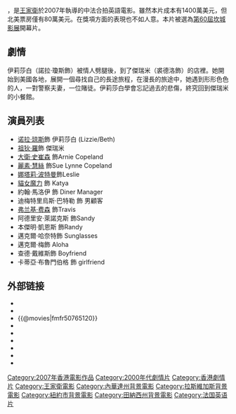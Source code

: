 {{Distinguish|草莓之夜}}
{{noteTA
|T=zh-hans:蓝莓之夜; zh-cn:蓝莓之夜; zh-tw:我的藍莓夜; zh-hk:藍莓之夜;
|1=zh-hans:蓝莓之夜; zh-cn:蓝莓之夜; zh-tw:我的藍莓夜; zh-hk:藍莓之夜;
|2=zh-hans:瑞迪·惠丝;zh-hk:麗素·慧絲;zh-tw:瑞秋·懷茲;
|3=zh-hans:娜塔莉·波特曼;zh-hk:妮妲莉寶雯;zh-tw:娜塔莉·波曼;
|4=zh-hans:诺拉·琼斯;zh-hk:諾拉·鍾斯;zh-tw:諾拉·瓊絲;
|5=zh-hk:祖狄·羅;zh-tw:裘德·洛;
}}
{{Infobox_Film |
  name     = 藍莓之夜 |
  original_name = ''{{lang|en|My Blueberry Nights}}'' |
  image          = My blueberry nights poster.jpg|
  caption        =  |
  director       = [[王家衛|王家衛]] |
  writer         = [[勞倫斯·卜洛克|勞倫斯·卜洛克]] <br> 王家衛 |
  story          = 王家衛 |
  starring       = [[諾拉·鍾斯|諾拉·鍾斯]] <br> [[祖狄·羅|祖狄·羅]] <br> [[麗素·慧絲|麗素·慧絲]] <br> [[娜塔莉·波特曼|娜塔莉·波特曼]] <br>[[大衛·史崔森|大衛·史崔森]]|
  producer       = 王家衛 |
  producer_2     = 陳惠中 |
  music 	 = {{link-en|Ry Cooder|Ry Cooder}}|
  cinematography = Darius Khondji |
  editing        = [[張叔平|張叔平]] |
  released  = {{FRA}}　{{film date|2007|5|16}}（[[坎城影展|坎城影展]]）<br/> {{FRA}}：{{film date|2007|11|28}}<br>{{FIN}}：{{film date|2007|11|30}}<br>{{BEL}}：{{film date|2007|12|5}}<br>{{NOR}}：{{film date|2007|12|7}}<br>{{NET}}：{{film date|2007|12|13}}<br>{{GRE}}：{{film date|2007|12|20}}<br>{{CHN}}：{{film date|2007|12|22}}<br>{{SIN}}：{{film date|2007|12|27}}<br>{{EST}}：{{film date|2007|12|30}}<br>{{HK}}：{{start date|2008|1|3}}<br>{{LAT}}/{{TUR}}：{{start date|2008|1|11}}<br>{{TWN}}：{{start date|2008|1|18}}<br>{{JPN}}：{{start date|2008|3|22}} |
  runtime        = 111分鐘（坎城影展）<br>95分鐘（院線版）|
  country          = {{HKG}}<br />{{CHNML}}<br />{{FRA}}<br />{{USA}}| 
  language = 英語 |
  budget         = 14,000,000[[美元|美元]] |
  imdb_id        = tt0765120 |
  cn_name        = 藍莓之夜|
  hk_name        = 藍莓之夜|
  tw_name        = 我的藍莓夜|
  website        = [http://www.wkw-myblueberrynights.com/ 藍莓之夜官方網站]
|}}
{{engname|《藍莓之夜》|''My Blueberry Nights''}}，是[[王家衛|王家衛]]於2007年執導的中法合拍英語電影。雖然本片成本有1400萬美元，但北美票房僅有80萬美元。在獎項方面的表現也不如人意。本片被選為[[第60届戛纳电影节|第60屆坎城影展]]開幕片。

==劇情==
伊莉莎白（諾拉·瓊斯飾）被情人劈腿後，到了傑瑞米（裘德洛飾）的店裡。她開始到美國各地，展開一個尋找自己的長途旅程，在漫長的旅途中，她遇到形形色色的人，一對警察夫妻，一位賭徒。伊莉莎白學會忘記過去的悲傷，終究回到傑瑞米的小餐館。

==演員列表==
*[[诺拉·琼斯|诺拉·琼斯]]飾 伊莉莎白 (Lizzie/Beth)
*[[祖狄·羅|祖狄·羅]]飾 傑瑞米
*[[大衛·史崔森|大衛·史崔森]] 飾Arnie Copeland
*[[麗素·慧絲|麗素·慧絲]] 飾Sue Lynne Copeland
*[[娜塔莉·波特曼|娜塔莉·波特曼]]飾Leslie
*[[貓女魔力|貓女魔力]] 飾 Katya
*約翰·馬洛伊 飾 Diner Manager
*迪梅特里烏斯·巴特勒 飾 男顧客
*[[弗兰基·费森|弗兰基·费森]] 飾Travis
*阿德里安·萊諾克斯 飾Sandy
*本傑明·凱恩斯 飾Randy
*邁克爾·哈奈特飾 Sunglasses
*邁克爾·梅飾 Aloha
*查德·戴維斯飾 Boyfriend
*卡蒂亞·布魯門伯格 飾 girlfriend
==外部链接==
*{{Yahoomovie id|2446}}
*{{MSN movie|308}}
*{{@movies|fmfr50765120}}
*{{douban}}
*{{Mtime|44836}}
*{{Amg movie|351174}}
*{{rotten-tomatoes|my_blueberry_nights}}
*{{hkmdb title|14149}}
*{{imdb title|0765120}}

{{王家衛}}
{{DEFAULTSORT:My Blueberry Nights}}
[[Category:2007年香港電影作品|Category:2007年香港電影作品]]
[[Category:2000年代劇情片|Category:2000年代劇情片]]
[[Category:香港劇情片|Category:香港劇情片]]
[[Category:王家衛電影|Category:王家衛電影]]
[[Category:內華達州背景電影|Category:內華達州背景電影]]
[[Category:拉斯維加斯背景電影|Category:拉斯維加斯背景電影]]
[[Category:紐約市背景電影|Category:紐約市背景電影]]
[[Category:田納西州背景電影|Category:田納西州背景電影]]
[[Category:法国英语片|Category:法国英语片]]